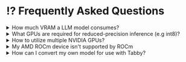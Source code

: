 # ⁉️ Frequently Asked Questions

<details>
  <summary>How much VRAM a LLM model consumes?</summary>
    <div>
        <p>By default, Tabby operates in int8 mode with CUDA, requiring approximately 8GB of VRAM for CodeLlama-7B.</p>
        <p>For ROCm the actual limits are currently largely untested, but the same CodeLlama-7B seems to use 8GB of VRAM as well on a AMD Radeon™ RX 7900 XTX according to the ROCm monitoring tools.</p>
    </div>
</details>

<details>
  <summary>What GPUs are required for reduced-precision inference (e.g int8)?</summary>
  <div>
    <ul>
      <li>int8: Compute Capability >= 7.0 or Compute Capability 6.1</li>
      <li>float16: Compute Capability >= 7.0</li>
      <li>bfloat16: Compute Capability >= 8.0</li>
    </ul>
    <p>
      To determine the mapping between the GPU card type and its compute capability, please visit <a href="https://developer.nvidia.com/cuda-gpus">this page</a>
    </p>
    <p>
      This also seems to be available on AMD Radeon™ GPUs, but it's unclear which cards besides RDNA3 support this.
    </p>
  </div>
</details>

<details>
  <summary>How to utilize multiple NVIDIA GPUs?</summary>
  <div>
    <p>Tabby only supports the use of a single GPU. To utilize multiple GPUs, you can initiate multiple Tabby instances and set CUDA_VISIBLE_DEVICES or HIP_VISIBLE_DEVICES accordingly.</p>
  </div>
</details>

<details>
  <summary>My AMD ROCm device isn't supported by ROCm</summary>
  <div>
    <p>
      You can use the HSA_OVERRIDE_GFX_VERSION variable if there is a similar GPU that is supported by ROCm you can set it to that.
      For example for RDNA2 you can set it to 10.3.0 and to 11.0.0 for RDNA3.
    </p>
  </div>
</details>

<details>
  <summary>How can I convert my own model for use with Tabby?</summary>
  <div>
    <p>Since version 0.5.0, Tabby's inference now operates entirely on llama.cpp, allowing the use of any GGUF-compatible model format with Tabby. To enhance accessibility, we have curated models that we benchmarked, available at <a href="https://github.com/TabbyML/registry-tabby">registry-tabby</a>.</p>
    <p>Users are free to fork the repository to create their own registry. If a user's registry is located at <code>https://github.com/USERNAME/registry-tabby</code>, the model ID will be <code>USERNAME/model</code>.</p>
    <p>For details on the registry format, please refer to <a href="https://github.com/TabbyML/registry-tabby/blob/main/models.json">models.json</a></p>
  </div>
</details>
